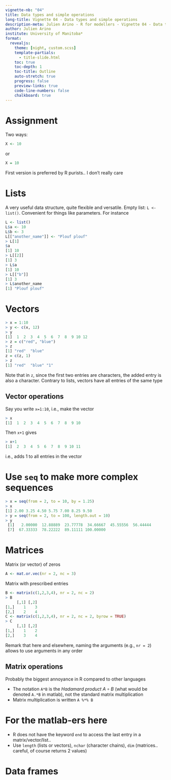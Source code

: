 ---
vignette-nb: "04"
title: Data types and simple operations
long-title: Vignette 04 - Data types and simple operations
description-meta: Julien Arino - R for modellers - Vignette 04 - Data types and simple operations
author: Julien Arino
institute: University of Manitoba*
format: 
  revealjs:
    theme: [night, custom.scss]    
    template-partials:
      - title-slide.html
    toc: true
    toc-depth: 1
    toc-title: Outline
    auto-stretch: true
    progress: false
    preview-links: true
    code-line-numbers: false
    chalkboard: true
---

# Assignment

Two ways:

```R
X <- 10
```

or

```R
X = 10
```

First version is preferred by R purists.. I don't really care

# Lists

A very useful data structure, quite flexible and versatile. Empty list: `L <- list()`. Convenient for things like parameters. For instance

```R
L <- list()
L$a <- 10
L$b <- 3
L[["another_name"]] <- "Plouf plouf"
> L[1]
$a
[1] 10
> L[[2]]
[1] 3
> L$a
[1] 10
> L[["b"]]
[1] 3
> L$another_name
[1] "Plouf plouf"
```

# Vectors

```R
> x = 1:10
> y <- c(x, 12)
> y
[1]  1  2  3  4  5  6  7  8  9 10 12
> z = c("red", "blue")
> z
[1] "red"  "blue"
z = c(z, 1)
> z
[1] "red"  "blue" "1"
```
Note that in `z`, since the first two entries are characters, the added entry is also a character. Contrary to lists, vectors have all entries of the same type

## Vector operations

Say you write `x=1:10`, i.e., make the vector
```R
> x
[1]  1  2  3  4  5  6  7  8  9 10
```
Then `x+1` gives
```R
> x+1
[1]  2  3  4  5  6  7  8  9 10 11
 ```
i.e., adds 1 to all entries in the vector

# Use `seq` to make more complex sequences

```R
> x = seq(from = 2, to = 10, by = 1.25)
> x
[1] 2.00 3.25 4.50 5.75 7.00 8.25 9.50
> y = seq(from = 2, to = 100, length.out = 10)
> y
 [1]   2.00000  12.88889  23.77778  34.66667  45.55556  56.44444
 [7]  67.33333  78.22222  89.11111 100.00000
```

# Matrices

Matrix (or vector) of zeros
```R
A <- mat.or.vec(nr = 2, nc = 3)
```

Matrix with prescribed entries

```R
B <- matrix(c(1,2,3,4), nr = 2, nc = 2)
> B
     [,1] [,2]
[1,]    1    3
[2,]    2    4
C <- matrix(c(1,2,3,4), nr = 2, nc = 2, byrow = TRUE)
> C
     [,1] [,2]
[1,]    1    2
[2,]    3    4
```

Remark that here and elsewhere, naming the arguments (e.g., `nr = 2`) allows to use arguments in any order

## Matrix operations

Probably the biggest annoyance in R compared to other languages

- The notation `A*B` is the *Hadamard product* $A\circ B$ (what would be denoted `A.*B` in matlab), not the standard matrix multiplication
- Matrix multiplication is written `A %*% B`

# For the matlab-ers here

- R does not have the keyword `end` to access the last entry in a matrix/vector/list..
- Use `length` (lists or vectors), `nchar` (character chains), `dim` (matrices.. careful, of course returns 2 values)

# Data frames